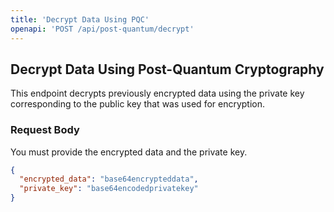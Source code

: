 ```yaml
---
title: 'Decrypt Data Using PQC'
openapi: 'POST /api/post-quantum/decrypt'
---
```


## Decrypt Data Using Post-Quantum Cryptography

This endpoint decrypts previously encrypted data using the private key corresponding to the public key that was used for encryption.

### Request Body

You must provide the encrypted data and the private key.

```json
{
  "encrypted_data": "base64encrypteddata",
  "private_key": "base64encodedprivatekey"
}
